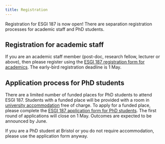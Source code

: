 ```yaml
---
title: Registration
---
```


Registration for ESGI 187 is now open!  There are separation registration
processes for academic staff and PhD students.

## Registration for academic staff

If you are an academic staff member
(post-doc, research fellow, lecturer or above), then please register using the
[ESGI 187 registration form for academics](https://forms.office.com/e/ichD6JiNCv).
The early-bird registration deadline is 1 May.

## Application process for PhD students

There are a limited number of funded places for PhD students
to attend ESGI 187.  Students with a funded place will be
provided with a room in [university accommodation](participants.qmd)
free of charge.  To apply for a funded place, please complete
the [ESGI 187 application form for PhD students](https://forms.office.com/e/tXiYh8iJra).
The first round of applications will close on 1 May.
Outcomes are expected to be announced by June.

If you are a PhD student at Bristol or you do not
require accommodation, please use the application form anyway.
